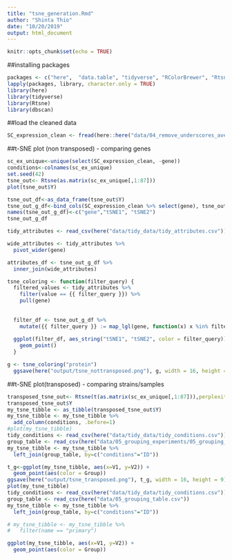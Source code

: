 ```yaml
---
title: "tsne_generation.Rmd"
author: "Shinta Thio"
date: "10/20/2019"
output: html_document
---
```


```r
knitr::opts_chunk$set(echo = TRUE)
```

##installing packages
```r
packages <- c("here",  "data.table", "tidyverse", "RColorBrewer", "Rtsne", "tidyverse", "ggplot2", "dbscan")
lapply(packages, library, character.only = TRUE)
library(here)
library(tidyverse)
library(Rtsne)
library(dbscan)
```

##load the cleaned data
```r
SC_expression_clean <- fread(here::here("data/04_remove_underscores_average_replicates", "04_SC_expression.csv"))
```

##t-SNE plot (non transposed) - comparing genes
```r
sc_ex_unique<-unique(select(SC_expression_clean, -gene))
conditions<-colnames(sc_ex_unique)
set.seed(42)
tsne_out<- Rtsne(as.matrix(sc_ex_unique[,1:87]))
plot(tsne_out$Y)
```

```r
tsne_out_df<-as_data_frame(tsne_out$Y)
tsne_out_g_df<-bind_cols(SC_expression_clean %>% select(gene), tsne_out_df)
names(tsne_out_g_df)<-c("gene","tSNE1", "tSNE2")
tsne_out_g_df
```

```r
tidy_attributes <- read_csv(here("data/tidy_data/tidy_attributes.csv"))
```

```r
wide_attributes <- tidy_attributes %>%
  pivot_wider(gene)
```

```r
attributes_df <- tsne_out_g_df %>% 
  inner_join(wide_attributes)
```

```r
tsne_coloring <- function(filter_query) {
  filtered_values <- tidy_attributes %>% 
    filter(value == {{ filter_query }}) %>% 
    pull(gene)
  
  
  filter_df <- tsne_out_g_df %>% 
    mutate({{ filter_query }} := map_lgl(gene, function(x) x %in% filtered_values))
  
  ggplot(filter_df, aes_string("tSNE1", "tSNE2", color = filter_query)) + 
    geom_point()
  }

g <- tsne_coloring("protein") 
  ggsave(here("output/tsne_nottransposed.png"), g, width = 16, height = 9)
```


##t-SNE plot(transposed) - comparing strains/samples
```r
transposed_tsne_out<- Rtsne(t(as.matrix(sc_ex_unique[,1:87])),perplexity = 10)
transposed_tsne_out$Y
my_tsne_tibble <- as_tibble(transposed_tsne_out$Y)
my_tsne_tibble <- my_tsne_tibble %>% 
  add_column(conditions, .before=1)
#plot(my_tsne_tibble)
tidy_conditions <- read_csv(here("data/tidy_data/tidy_conditions.csv"))
group_table <- read_csv(here("data/05_grouping_experiments/05_grouping_table.csv"))
my_tsne_tibble <- my_tsne_tibble %>% 
  left_join(group_table, by=c("conditions"="ID"))

t_g<-ggplot(my_tsne_tibble, aes(x=V1, y=V2)) +
  geom_point(aes(color = Group))
ggsave(here("output/tsne_transposed.png"), t_g, width = 16, height = 9)
plot(my_tsne_tibble)
tidy_conditions <- read_csv(here("data/tidy_data/tidy_conditions.csv"))
group_table <- read_csv(here("data/05_grouping_table.csv"))
my_tsne_tibble <- my_tsne_tibble %>% 
  left_join(group_table, by=c("conditions"="ID"))

# my_tsne_tibble <- my_tsne_tibble %>% 
#   filter(name == "primary")

ggplot(my_tsne_tibble, aes(x=V1, y=V2)) +
  geom_point(aes(color = Group))

```
